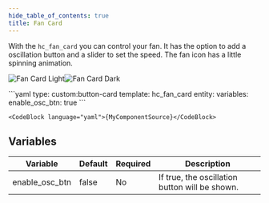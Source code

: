 ```yaml
---
hide_table_of_contents: true
title: Fan Card
---
```



With the `hc_fan_card` you can control your fan. It has the option to add a oscillation button and a slider to set the speed. The fan icon has a little spinning animation.

![Fan Card Light](/img/cards/hc_fan_card/fancard_light.png#light-mode-only)![Fan Card Dark](/img/cards/hc_fan_card/fancard_dark.png#dark-mode-only)

<Tabs>
  <TabItem value="usage" label="Usage" default>
    ```yaml
    type: custom:button-card
    template: hc_fan_card
    entity: <fan entity>
    variables:
        enable_osc_btn: true        
    ```
  </TabItem>
  <TabItem value="template" label="Template">

    <CodeBlock language="yaml">{MyComponentSource}</CodeBlock>

</TabItem>
</Tabs>

## Variables

| Variable | Default | Required | Description|
|----------|---------|----------|------------|
| enable_osc_btn | false | No | If true, the oscillation button will be shown. |
